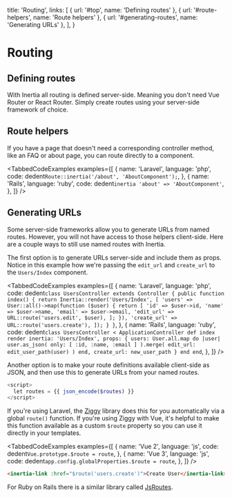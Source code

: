 
  title: 'Routing',
  links: [
    { url: '#top', name: 'Defining routes' },
    { url: '#route-helpers', name: 'Route helpers' },
    { url: '#generating-routes', name: 'Generating URLs' },
  ],
}

# Routing

## Defining routes

With Inertia all routing is defined server-side. Meaning you don't need Vue Router or React Router. Simply create routes using your server-side framework of choice.

## Route helpers

If you have a page that doesn't need a corresponding controller method, like an FAQ or about page, you can route directly to a component.

<TabbedCodeExamples
  examples={[
    {
      name: 'Laravel',
      language: 'php',
      code: dedent`
        Route::inertia('/about', 'AboutComponent');
      `,
    },
    {
      name: 'Rails',
      language: 'ruby',
      code: dedent`
        inertia 'about' => 'AboutComponent'
      `,
    },
  ]}
/>

## Generating URLs

Some server-side frameworks allow you to generate URLs from named routes. However, you will not have access to those helpers client-side. Here are a couple ways to still use named routes with Inertia.

The first option is to generate URLs server-side and include them as props. Notice in this example how we're passing the `edit_url` and `create_url` to the `Users/Index` component.

<TabbedCodeExamples
  examples={[
    {
      name: 'Laravel',
      language: 'php',
      code: dedent`
        class UsersController extends Controller
        {
            public function index()
            {
                return Inertia::render('Users/Index', [
                    'users' => User::all()->map(function ($user) {
                        return [
                            'id' => $user->id,
                            'name' => $user->name,
                            'email' => $user->email,
                            'edit_url' => URL::route('users.edit', $user),
                        ];
                    }),
                    'create_url' => URL::route('users.create'),
                ]);
            }
        }
      `,
    },
    {
      name: 'Rails',
      language: 'ruby',
      code: dedent`
        class UsersController < ApplicationController
          def index
            render inertia: 'Users/Index', props: {
              users: User.all.map do |user|
                user.as_json(
                  only: [ :id, :name, :email ]
                ).merge(
                  edit_url: edit_user_path(user)
                )
              end,
              create_url: new_user_path
            }
          end
        end
      `,
    },
  ]}
/>

Another option is to make your route definitions available client-side as JSON, and then use this to generate URLs from your named routes.

```php
<script>
  let routes = {{ json_encode($routes) }}
</script>
```

If you're using Laravel, the <a href="https://github.com/tightenco/ziggy">Ziggy</a> library does this for you automatically via a global `route()` function. If you're using Ziggy with Vue, it's helpful to make this function available as a custom `$route` property so you can use it directly in your templates.

<TabbedCodeExamples
  examples={[
    {
      name: 'Vue 2',
      language: 'js',
      code: dedent`
        Vue.prototype.$route = route
      `,
    },
    {
      name: 'Vue 3',
      language: 'js',
      code: dedent`
        app.config.globalProperties.$route = route
      `,
    },
  ]}
/>

```html
<inertia-link :href="$route('users.create')">Create User</inertia-link>
```

For Ruby on Rails there is a similar library called <a href="https://github.com/railsware/js-routes">JsRoutes</a>.
